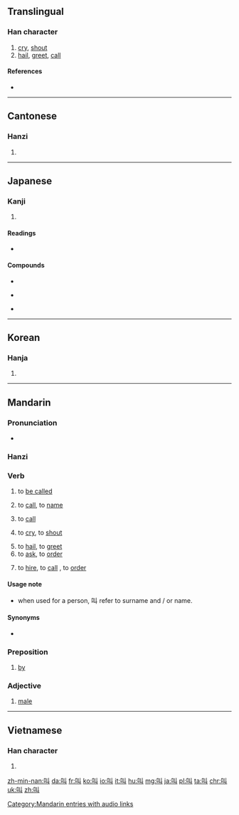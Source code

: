 ==Translingual==
{{stroke order|type=animate}}
===Han character===
{{Han char|rn=30|rad=口|as=02|sn=5|four=6400<sub>0</sub>|canj=口女中 (RVL)|ids=⿰[[口]][[丩]]}}

# [[cry]], [[shout]]
# [[hail]], [[greet]], [[call]]

====References====
* {{Han ref|kx=0172.060|dkj=03240|dj=0383.020|hdz=10573.020|uh=53EB|ud=21483|bh=A573|bd=42355}}

----

==Cantonese==

===Hanzi===
{{yue-hanzi|jyut=giu3|y=giu3}}

# {{defn|lang=yue|sort=口02}}

----

==Japanese==

===Kanji===
{{ja-kanji|grade=c|rs=口02}}

# {{defn|lang=ja|sort=口02}}

====Readings====
* {{ja-readings|goon=[[きょう]] (kyō)|kanon=[[きょう]] (kyō)|kun=[[さけぶ]] (sakebu)}}

====Compounds====
{{top3}}
* {{l|ja|sc=Jpan|哀叫|tr=あいきょう, aikyō}}
{{mid3}}
* {{l|ja|sc=Jpan|阿鼻叫喚|tr=あびきょうかん, abikyōkan}}
{{mid3}}
* {{l|ja|sc=Jpan|熱叫|tr=ねっきょう, nekkyō}}
{{bottom}}

----

==Korean==

===Hanja===
{{ko-hanja|hangeul=규|rv=gyu|mr=kyu}}

# {{defn|lang=ko|sort=口02}}

----

==Mandarin==

===Pronunciation===
* {{audio|zh-jiào.ogg|audio|lang=cmn}}

===Hanzi===
{{cmn-hanzi|pin=[[jiào]] ([[jiao4]]), [[shào]] ([[shao4]])|wg=chiao<sup>4</sup>, shao<sup>4</sup>}}

===Verb===
{{cmn-verb|ts|pin=jiào|pint=jiao4}}

# to [[be called]] 
#: {{zh-usex|你 '''叫''' 什么 名字？|What is your name?|link=y}}
#: {{zh-usex|這 '''叫''' 什么？|How do you '''call''' this? / What '''is it called'''?|link=y}}
# to [[call]], to [[name]]
#: {{zh-usex|我們 經常 '''叫''' 他 的 綽號|We often '''call''' him by his nickname.|link=y}}
#: {{zh-usex|我 可以 '''叫''' 他 ^@戴夫 吗？|May I '''call''' him Dave?|link=y}}
# to [[call]] {{qualifier|someone}}
#: {{zh-usex|叫 警察|to call the police|link=y}}
#: {{zh-usex|要是 需要 什么，我 就 '''叫''' 你。|I' ll '''call''' you if anything is needed.|link=y}}
# to [[cry]], to [[shout]]
#: {{zh-usex|狗叫|bark}}
#: {{zh-usex|她 高兴 地 '''叫''' 起来，投入 了 她 母亲 的 怀抱。|With a '''cry''' of joy, she fell into her mother's arms.}}
# to [[hail]], to [[greet]]
# to [[ask]], to [[order]]
#: {{zh-usex|'''叫''' 他 待 在 家里。|'''Ask''' her to stay home.|link=y}}
#: {{zh-usex|医生 '''叫''' 他 休息 几 天。|The doctor '''told''' him to lay off a couple of days.|link=y}}
# to [[hire]], to [[call]] {{qualifier|a taxi}}, to [[order]] {{qualifier|in a restaurant, in a shop}}
#: {{zh-usex|我 给 你 '''叫''' 什么 菜？ 肉 排 还是 鱼？|What shall I '''order''' for you? Steak or fish?|link=y}}

====Usage note====
* {{sense|to call, to be called}} when used for a person, 叫 refer to surname and / or name.

====Synonyms====
* {{zh-l|姓|xìng|to be surnamed}}

===Preposition===
{{cmn-prep|ts|pin=jiào|pint=jiao4}}

# {{n-g|(used in a passive sentence to introduce the agent)}} [[by]]
#: {{zh-usex|庄稼 '''叫''' 大水 冲 跑 了。|The crops were washed away '''by''' the flood.|link=y}}

===Adjective===
{{cmn-adj|ts|pin=jiào|pint=jiao4}}

# {{context|dialect|lang=cmn}} {{qualifier|animal}} [[male]]

[[Category:Mandarin entries with audio links]]

----

==Vietnamese==

===Han character===
{{vi-hantu|[[khiếu]], [[kêu]], [[kíu]]|rs=口02}}

# {{defn|lang=vi|sort=口02}}

[[zh-min-nan:叫]]
[[da:叫]]
[[fr:叫]]
[[ko:叫]]
[[io:叫]]
[[it:叫]]
[[hu:叫]]
[[mg:叫]]
[[ja:叫]]
[[pl:叫]]
[[ta:叫]]
[[chr:叫]]
[[uk:叫]]
[[zh:叫]]